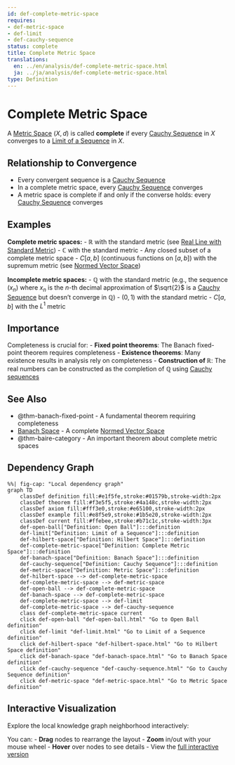 ```yaml
---
id: def-complete-metric-space
requires:
- def-metric-space
- def-limit
- def-cauchy-sequence
status: complete
title: Complete Metric Space
translations:
  en: ../en/analysis/def-complete-metric-space.html
  ja: ../ja/analysis/def-complete-metric-space.html
type: Definition
---
```


# Complete Metric Space {#def-complete-metric-space}

A [Metric Space](../geometry/def-metric-space.qmd) $(X, d)$ is called **complete** if every [Cauchy Sequence](def-cauchy-sequence.qmd) in $X$ converges to a [Limit of a Sequence](def-limit.qmd) in $X$.

## Relationship to Convergence

- Every convergent sequence is a [Cauchy Sequence](def-cauchy-sequence.qmd)
- In a complete metric space, every [Cauchy Sequence](def-cauchy-sequence.qmd) converges
- A metric space is complete if and only if the converse holds: every [Cauchy Sequence](def-cauchy-sequence.qmd) converges

## Examples

**Complete metric spaces:**
- $\mathbb{R}$ with the standard metric (see [Real Line with Standard Metric](ex-real-line-metric.qmd))
- $\mathbb{C}$ with the standard metric
- Any closed subset of a complete metric space
- $C[a,b]$ (continuous functions on $[a,b]$) with the supremum metric (see [Normed Vector Space](def-normed-vector-space.qmd))

**Incomplete metric spaces:**
- $\mathbb{Q}$ with the standard metric (e.g., the sequence $(x_n)$ where $x_n$ is the $n$-th decimal approximation of $\sqrt{2}$ is a [Cauchy Sequence](def-cauchy-sequence.qmd) but doesn't converge in $\mathbb{Q}$)
- $(0, 1)$ with the standard metric
- $C[a,b]$ with the $L^1$ metric

## Importance

Completeness is crucial for:
- **Fixed point theorems**: The Banach fixed-point theorem requires completeness
- **Existence theorems**: Many existence results in analysis rely on completeness
- **Construction of $\mathbb{R}$**: The real numbers can be constructed as the completion of $\mathbb{Q}$ using [Cauchy sequences](def-cauchy-sequence.qmd)

## See Also

- @thm-banach-fixed-point - A fundamental theorem requiring completeness
- [Banach Space](def-banach-space.qmd) - A complete [Normed Vector Space](def-normed-vector-space.qmd)
- @thm-baire-category - An important theorem about complete metric spaces

## Dependency Graph

```mermaid
%%| fig-cap: "Local dependency graph"
graph TD
    classDef definition fill:#e1f5fe,stroke:#01579b,stroke-width:2px
    classDef theorem fill:#f3e5f5,stroke:#4a148c,stroke-width:2px
    classDef axiom fill:#fff3e0,stroke:#e65100,stroke-width:2px
    classDef example fill:#e8f5e9,stroke:#1b5e20,stroke-width:2px
    classDef current fill:#ffebee,stroke:#b71c1c,stroke-width:3px
    def-open-ball["Definition: Open Ball"]:::definition
    def-limit["Definition: Limit of a Sequence"]:::definition
    def-hilbert-space["Definition: Hilbert Space"]:::definition
    def-complete-metric-space["Definition: Complete Metric Space"]:::definition
    def-banach-space["Definition: Banach Space"]:::definition
    def-cauchy-sequence["Definition: Cauchy Sequence"]:::definition
    def-metric-space["Definition: Metric Space"]:::definition
    def-hilbert-space --> def-complete-metric-space
    def-complete-metric-space --> def-metric-space
    def-open-ball --> def-complete-metric-space
    def-banach-space --> def-complete-metric-space
    def-complete-metric-space --> def-limit
    def-complete-metric-space --> def-cauchy-sequence
    class def-complete-metric-space current
    click def-open-ball "def-open-ball.html" "Go to Open Ball definition"
    click def-limit "def-limit.html" "Go to Limit of a Sequence definition"
    click def-hilbert-space "def-hilbert-space.html" "Go to Hilbert Space definition"
    click def-banach-space "def-banach-space.html" "Go to Banach Space definition"
    click def-cauchy-sequence "def-cauchy-sequence.html" "Go to Cauchy Sequence definition"
    click def-metric-space "def-metric-space.html" "Go to Metric Space definition"
```

## Interactive Visualization

Explore the local knowledge graph neighborhood interactively:

::: {.graph-viz data-id="def-complete-metric-space" data-width="700" data-height="500"}
:::

You can:
- **Drag** nodes to rearrange the layout
- **Zoom** in/out with your mouse wheel
- **Hover** over nodes to see details
- View the [full interactive version](../../output/interactive/en/def-complete-metric-space.html){target="_blank"}
